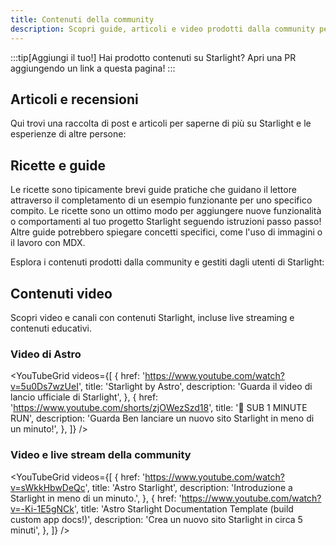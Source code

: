 ```yaml
---
title: Contenuti della community
description: Scopri guide, articoli e video prodotti dalla community per imparare e costruire con Starlight!
---
```


:::tip[Aggiungi il tuo!]
Hai prodotto contenuti su Starlight?
Apri una PR aggiungendo un link a questa pagina!
:::


## Articoli e recensioni

Qui trovi una raccolta di post e articoli per saperne di più su Starlight e le esperienze di altre persone:

<CardGrid>
	<LinkCard
		href="https://devm.io/open-source/starlight-astro"
		title="Generazione di siti statici con Starlight"
		description="“Nessuna idea è troppo grande o troppo piccola quando si progettano componenti” — intervista con Chris Swithinbank, leader di Starlight"
	/>
	<LinkCard
		href="https://frontendatscale.com/blog/hybrid-frontend-architecture/"
		title="Architettura frontend ibrida con Astro e Starlight"
		description="Maxi Ferreira e Ben Holmes costruiscono un sito di documentazione con Starlight, TinaCMS e un Playground API interattivo con autenticazione."
	/>
	<LinkCard
		href="https://www.olets.dev/posts/comparing-docs-site-builders-vuepress-vs-starlight/"
		title="Confronto tra generatori di siti di documentazione: VuePress vs Starlight"
		description="Come si confrontano i due framework?"
	/>
</CardGrid>

## Ricette e guide

Le ricette sono tipicamente brevi guide pratiche che guidano il lettore attraverso il completamento di un esempio funzionante per uno specifico compito. Le ricette sono un ottimo modo per aggiungere nuove funzionalità o comportamenti al tuo progetto Starlight seguendo istruzioni passo passo! Altre guide potrebbero spiegare concetti specifici, come l'uso di immagini o il lavoro con MDX.

Esplora i contenuti prodotti dalla community e gestiti dagli utenti di Starlight:

<CardGrid>
  <LinkCard
    href="https://www.webpro.nl/scraps/versioned-docs-with-starlight-and-vercel"
    title="Documentazione versionata con Starlight e Vercel"
    description="Una guida all'implementazione di versioni separate della documentazione per ogni versione principale di un progetto"
  />
  <LinkCard
    href="https://hideoo.dev/notes/starlight-heading-links"
    title="Aggiungi link agli heading di Starlight"
    description="Una guida all'uso di un plugin rehype per condividere link a sezioni specifiche della tua documentazione"
  />
  <LinkCard
    href="https://blog.otterlord.dev/posts/starlight-sponsors/"
    title="Aggiungi sponsor al tuo sito Starlight"
    description="Una guida per implementare un componente sponsor personalizzato nella sidebar della tua documentazione"
  />
  <LinkCard
    href="https://hideoo.dev/notes/starlight-og-images"
    title="Aggiungi immagini Open Graph a Starlight"
    description="Una guida alla generazione di immagini social e dei tag meta corrispondenti per le tue pagine"
  />
  <LinkCard
    href="https://hideoo.dev/notes/starlight-third-party-icon-sets"
    title="Usa set di icone di terze parti in Starlight"
    description="Una guida all'uso di unplugin-icons per espandere la selezione di icone disponibili per Starlight"
  />
  <LinkCard
    href="https://hideoo.dev/notes/starlight-custom-html-head"
    title="Modifica l'HTML head delle pagine di Starlight"
    description="Scopri come aggiungere contenuti comuni per l'head come analytics web, font e script"
  />
  <LinkCard
    href="https://dev.to/mrrobot/publishing-documentation-with-astro-starlight-691"
    title="Pubblicare documentazione con Astro Starlight"
    description="Come iniziare con la documentazione Starlight"
  />

</CardGrid>

## Contenuti video

Scopri video e canali con contenuti Starlight, incluse live streaming e contenuti educativi.


### Video di Astro

<YouTubeGrid
	videos={[
		{
			href: 'https://www.youtube.com/watch?v=5u0Ds7wzUeI',
			title: 'Starlight by Astro',
			description: 'Guarda il video di lancio ufficiale di Starlight',
		},
		{
			href: 'https://www.youtube.com/shorts/zjOWezSzd18',
			title: '🌟 SUB 1 MINUTE RUN',
			description:
				'Guarda Ben lanciare un nuovo sito Starlight in meno di un minuto!',
		},
	]}
/>

### Video e live stream della community

<YouTubeGrid
	videos={[
		{
			href: 'https://www.youtube.com/watch?v=sWkkHbwDeQc',
			title: 'Astro Starlight',
			description: 'Introduzione a Starlight in meno di un minuto.',
		},
		{
			href: 'https://www.youtube.com/watch?v=-Ki-1E5gNCk',
			title: 'Astro Starlight Documentation Template (build custom app docs!)',
			description: 'Crea un nuovo sito Starlight in circa 5 minuti',
		},
	]}
/>
